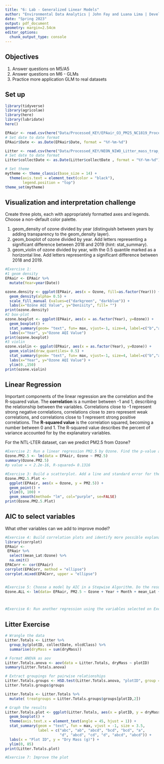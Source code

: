 ```yaml
---
title: "6: Lab - Generalized Linear Models"
author: "Environmental Data Analytics | John Fay and Luana Lima | Developed by Kateri Salk"
date: "Spring 2023"
output: pdf_document
geometry: margin=2.54cm
editor_options: 
  chunk_output_type: console
---
```


## Objectives
1. Answer questions on M5/A5
2. Answer questions on M6 - GLMs
3. Practice more application GLM to real datasets


## Set up
```r
library(tidyverse)
library(agricolae)   
library(here)
library(lubridate)
here()

EPAair <- read.csv(here("Data/Processed_KEY/EPAair_O3_PM25_NC1819_Processed.csv"), stringsAsFactors = TRUE)
# Set date to date format
EPAair$Date <- as.Date(EPAair$Date, format = "%Y-%m-%d")

Litter <- read.csv(here("Data/Processed_KEY/NEON_NIWO_Litter_mass_trap_Processed.csv"), stringsAsFactors = TRUE)
# Set date to date format
Litter$collectDate <- as.Date(Litter$collectDate , format = "%Y-%m-%d")

# Set theme
mytheme <- theme_classic(base_size = 14) +
  theme(axis.text = element_text(color = "black"), 
        legend.position = "top")
theme_set(mytheme)
```



## Visualization and interpretation challenge

Create three plots, each with appropriately formatted axes and legends. Choose a non-default color palette.

1. geom_density of ozone divided by year (distinguish between years by adding transparency to the geom_density layer).
2. geom_boxplot of ozone divided by year. Add letters representing a significant difference between 2018 and 2019 (hint: stat_summary). 
3. geom_violin of ozone divided by year, with the 0.5 quantile marked as a horizontal line. Add letters representing a significant difference between 2018 and 2019. 

```r
#Exercise 1:
#1 geom density
EPAair <- EPAair %>%
  mutate(Year=year(Date)) 

ozone.density <- ggplot(EPAair, aes(x = Ozone, fill=as.factor(Year))) +
  geom_density(alpha= 0.5) +
  scale_fill_manual (values=c("darkgreen", "darkblue")) +
  labs(x="Ozone AQI Value", y="Denisity", fill= "")
print(ozone.density)
#2 box-plot
ozone.boxplot <- ggplot(EPAair, aes(x = as.factor(Year), y=Ozone)) +
  geom_boxplot() +
  stat_summary(geom= "text", fun= max, vjust=-1, size=4, label=c("b","a"))+
  labs(x="Year", y="Ozone AQI Value")
print(ozone.boxplot)
#3 violin
ozone.violin <- ggplot(EPAair, aes(x = as.factor(Year), y=Ozone)) +
  geom_violin(draw_quantiles= 0.5) +
  stat_summary(geom= "text", fun= max, vjust=-1, size=4, label=c("b","a"))+
  labs(x="Year", y="Ozone AQI Value") +
  ylim(0.,150)
print(ozone.violin)
```

## Linear Regression

Important components of the linear regression are the correlation and the R-squared value. The **correlation** is a number between -1 and 1, describing the relationship between the variables. Correlations close to -1 represent strong negative correlations, correlations close to zero represent weak correlations, and correlations close to 1 represent strong positive correlations. The **R-squared value** is the correlation squared, becoming a number between 0 and 1. The R-squared value describes the percent of variance accounted for by the explanatory variables. 

For the NTL-LTER dataset, can we predict PM2.5 from Ozone?

```r

#Exercise 2: Run a linear regression PM2.5 by Ozone. Find the p-value and R-squared value. 
Ozone.PM2.5 <- lm(data = EPAair, Ozone ~ PM2.5)
summary(Ozone.PM2.5) 
#p value = < 2.2e-16, R-squared= 0.1316

#Exercise 3: Build a scatterplot. Add a line and standard error for the linear regression. Add the regression equation to the plot
Ozone.PM2.5.Plot <- 
  ggplot(EPAair, aes(x = Ozone, y = PM2.5)) +
  geom_point() +
  ylim(0, 100) +
  geom_smooth(method= "lm", col="purple", se=FALSE)
print(Ozone.PM2.5.Plot) 

```


## AIC to select variables

What other variables can we add to improve model?

```r

#Exercise 4: Build correlation plots and identify more possible explanatory variables to add to the regression.
library(corrplot)
EPAair <- 
 EPAair %>%
  select(mean_Lat:Ozone) %>%
  na.omit()
EPACorr <- cor(EPAair)
corrplot(EPACorr, method = "ellipse")
corrplot.mixed(EPACorr, upper = "ellipse")


#Exercise 5: Choose a model by AIC in a Stepwise Algorithm. Do the results from AIC match the variables you selected on Exercise 4?
Ozone.ALL <- lm(data= EPAair, PM2.5 ~ Ozone + Year + Month + mean_Lat + mean_Lng)



#Exercise 6: Run another regression using the variables selected on Exercise 6. Compare r-squared value with the one from Exercise 2. 

```



## Litter Exercise

```r
# Wrangle the data
Litter.Totals <- Litter %>%
  group_by(plotID, collectDate, nlcdClass) %>%
  summarise(dryMass = sum(dryMass))

# Format ANOVA as aov
Litter.Totals.anova <- aov(data = Litter.Totals, dryMass ~ plotID)
summary(Litter.Totals.anova)

# Extract groupings for pairwise relationships
Litter.Totals.groups <- HSD.test(Litter.Totals.anova, "plotID", group = TRUE)
Litter.Totals.groups$groups

Litter.Totals <- Litter.Totals %>%
  mutate( treatgroups = Litter.Totals.groups$groups[plotID,2])

# Graph the results
Litter.Totals.plot <- ggplot(Litter.Totals, aes(x = plotID, y = dryMass)) +
  geom_boxplot() +
  theme(axis.text.x = element_text(angle = 45, hjust = 1)) +
  stat_summary(geom = "text", fun = max, vjust = -1, size = 3.5,
               label = c("abc", "ab", "abcd", "bcd", "bcd", "a", 
                         "d", "abcd", "cd", "d", "abcd", "abcd")) +
  labs(x = "Plot ID", y = "Dry Mass (g)") +
  ylim(0, 85)
print(Litter.Totals.plot)

```

```r
#Exercise 7: Improve the plot


```
